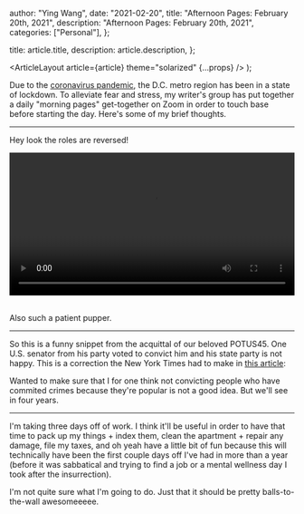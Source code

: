 
  author: "Ying Wang",
  date: "2021-02-20",
  title: "Afternoon Pages: February 20th, 2021",
  description: "Afternoon Pages: February 20th, 2021",
  categories: ["Personal"],
};

  title: article.title,
  description: article.description,
};

  <ArticleLayout article={article} theme="solarized" {...props} />
);

Due to the [coronavirus
pandemic](https://en.wikipedia.org/wiki/2019-20_coronavirus_pandemic), the D.C.
metro region has been in a state of lockdown. To alleviate fear and stress, my
writer's group has put together a daily "morning pages" get-together on Zoom in
order to touch base before starting the day. Here's some of my brief thoughts.

---

Hey look the roles are reversed!

<!-- https://stackoverflow.com/a/26276254 -->

<video style="width: 100%; width: -moz-available; width: -webkit-fill-available; width: fill-available; max-width: 100%;" controls>
    <source src="/video/posts/2021/02/20/afternoon_pages.mp4" type="video/mp4">
    Your browser does not support HTML5 video.
</video>
<br/>
<br/>

Also such a patient pupper.

---

So this is a funny snippet from the acquittal of our beloved POTUS45. One U.S.
senator from his party voted to convict him and his state party is not happy.
This is a correction the New York Times had to make in [this
article](https://www.nytimes.com/2021/02/17/opinion/trump-mconnell-republicans.html):

[](/img/posts/2021/02/20/afternoon_pages.png)

Wanted to make sure that I for one think not convicting people who have commited
crimes because they're popular is not a good idea. But we'll see in four years.

---

I'm taking three days off of work. I think it'll be useful in order to have that
time to pack up my things + index them, clean the apartment + repair any damage,
file my taxes, and oh yeah have a little bit of fun because this will
technically have been the first couple days off I've had in more than a year
(before it was sabbatical and trying to find a job or a mental wellness day I
took after the insurrection).

I'm not quite sure what I'm going to do. Just that it should be pretty
balls-to-the-wall awesomeeeee.
